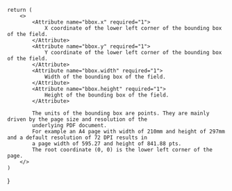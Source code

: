 
    return (
        <>
            <Attribute name="bbox.x" required="1">
                X coordinate of the lower left corner of the bounding box of the field.
            </Attribute>
            <Attribute name="bbox.y" required="1">
                Y coordinate of the lower left corner of the bounding box of the field.
            </Attribute>
            <Attribute name="bbox.width" required="1">
                Width of the bounding box of the field.
            </Attribute>
            <Attribute name="bbox.height" required="1">
                Height of the bounding box of the field.
            </Attribute>

            The units of the bounding box are points. They are mainly driven by the page size and resolution of the
            underlying PDF document.
            For example an A4 page with width of 210mm and height of 297mm and a default resolution of 72 DPI results in
            a page width of 595.27 and height of 841.88 pts.
            The root coordinate (0, 0) is the lower left corner of the page.
        </>
    )
}
